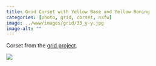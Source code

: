 ```yaml
---
title: Grid Corset with Yellow Base and Yellow Boning
categories: [photo, grid, corset, nsfw]
image: ../www/images/grid/33_y-y.jpg
image-alt: ""
---
```


Corset from the [grid project](/posts/2025-01-27_grid-project.html).

![](../www/images/grid/33_y-y.jpg)

